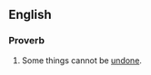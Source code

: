 ==English==

===Proverb===
{{en-proverb}}

# Some things cannot be [[undone]].
#: {{synonyms|en|you can't put the toothpaste back in the tube}}